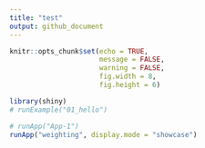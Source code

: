 ```yaml
---
title: "test"
output: github_document
---
```


```r
knitr::opts_chunk$set(echo = TRUE,
                      message = FALSE,
                      warning = FALSE,
                      fig.width = 8,
                      fig.height = 6)
```

```r
library(shiny)
# runExample("01_hello")
```

```r
# runApp("App-1")
runApp("weighting", display.mode = "showcase")
```
